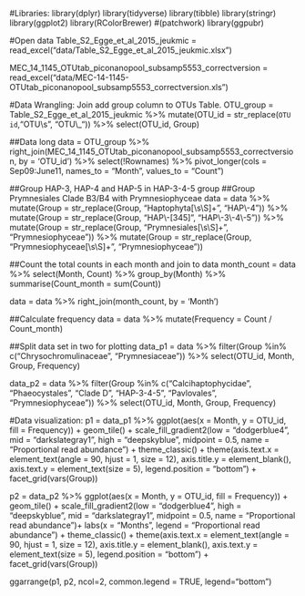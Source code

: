 #Libraries:
library(dplyr)
library(tidyverse)
library(tibble)
library(stringr)
library(ggplot2)
library(RColorBrewer)
#(patchwork)
library(ggpubr)

#Open data
Table_S2_Egge_et_al_2015_jeukmic = read_excel("data/Table_S2_Egge_et_al_2015_jeukmic.xlsx")

MEC_14_1145_OTUtab_piconanopool_subsamp5553_correctversion = read_excel("data/MEC-14-1145-OTUtab_piconanopool_subsamp5553_correctversion.xls")

#Data Wrangling: Join add group column to OTUs Table.
OTU_group = Table_S2_Egge_et_al_2015_jeukmic %>%
  mutate(OTU_id = str_replace(`OTU id`,"OTU\\s", "OTU\\_")) %>% 
  select(OTU_id, Group)

##Data long
data = OTU_group %>%
  right_join(MEC_14_1145_OTUtab_piconanopool_subsamp5553_correctversion,
             by = 'OTU_id') %>% 
  select(!Rownames) %>% 
  pivot_longer(cols = Sep09:June11,
               names_to = "Month",
               values_to = "Count")
               
##Group HAP-3, HAP-4 and HAP-5 in HAP-3-4-5 group
##Group Prymnesiales Clade B3/B4 with Prymnesiophyceae
data = data %>%
  mutate(Group = str_replace(Group, "Haptophyta[\\s\\S]+", "HAP\\-4")) %>% 
  mutate(Group = str_replace(Group, "HAP\\-[345]", "HAP\\-3\\-4\\-5")) %>% 
  mutate(Group = str_replace(Group, "Prymnesiales[\\s\\S]+", "Prymnesiophyceae")) %>%
  mutate(Group = str_replace(Group, "Prymnesiophyceae[\\s\\S]+", "Prymnesiophyceae"))

##Count the total counts in each month and join to data
month_count = data %>% 
  select(Month, Count) %>% 
  group_by(Month) %>% 
  summarise(Count_month = sum(Count))

data = data %>%
  right_join(month_count,
             by = 'Month')

##Calculate frequency
data = data %>% 
  mutate(Frequency = Count / Count_month)

##Split data set in two for plotting
data_p1 = data %>% 
  filter(Group %in% c("Chrysochromulinaceae", "Prymnesiaceae")) %>% 
  select(OTU_id, Month, Group, Frequency)

data_p2 = data %>% 
  filter(Group %in% c("Calcihaptophycidae", "Phaeocystales", "Clade D", "HAP-3-4-5", "Pavlovales", "Prymnesiophyceae")) %>% 
  select(OTU_id, Month, Group, Frequency)

#Data visualization:
p1 = data_p1 %>% 
  ggplot(aes(x = Month,
             y = OTU_id,
             fill = Frequency)) +
  geom_tile() +
 scale_fill_gradient2(low = "dodgerblue4",
                      mid = "darkslategray1",
                       high = "deepskyblue",
                       midpoint = 0.5,
                       name = "Proportional read abundance") +
                       theme_classic() +
                       theme(axis.text.x = element_text(angle = 90, hjust = 1, size = 12),
                       axis.title.y = element_blank(),
                       axis.text.y = element_text(size = 5),
                       legend.position = "bottom") +
                       facet_grid(vars(Group))
  
p2 = data_p2 %>% 
  ggplot(aes(x = Month,
             y = OTU_id,
             fill = Frequency)) +
  geom_tile() +
  scale_fill_gradient2(low = "dodgerblue4",
                       high = "deepskyblue",
                       mid = "darkslategray1",
                       midpoint = 0.5,
                       name = "Proportional read abundance")+
                       labs(x = "Months", legend = "Proportional read abundance") +
                       theme_classic() +
                       theme(axis.text.x = element_text(angle = 90, hjust = 1, size = 12),
                       axis.title.y = element_blank(),
                       axis.text.y = element_text(size = 5),
                       legend.position = "bottom") +
                       facet_grid(vars(Group))

ggarrange(p1, p2, ncol=2, common.legend = TRUE, legend="bottom")
  